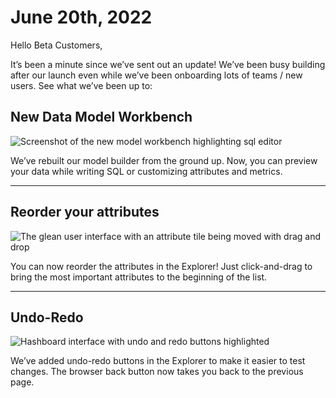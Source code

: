 # June 20th, 2022

Hello Beta Customers,

It’s been a minute since we’ve sent out an update! We’ve been busy building after our launch even while we’ve been onboarding lots of teams / new users. See what we’ve been up to:

## New Data Model Workbench

<img
  src="/product_updates/220620_model_workbench.png"
  alt="Screenshot of the new model workbench highlighting sql editor"
/>

We’ve rebuilt our model builder from the ground up. Now, you can preview your data while writing SQL or customizing attributes and metrics.

---

## Reorder your attributes

<img
  src="/product_updates/220620_reorder_attributes.png"
  alt="The glean user interface with an attribute tile being moved with drag and drop"
/>

You can now reorder the attributes in the Explorer! Just click-and-drag to bring the most important attributes to the beginning of the list.

---

## Undo-Redo

<img
  src="/product_updates/220622_undo_redo.png"
  alt="Hashboard interface with undo and redo buttons highlighted"
/>

We’ve added undo-redo buttons in the Explorer to make it easier to test changes. The browser back button now takes you back to the previous page.
